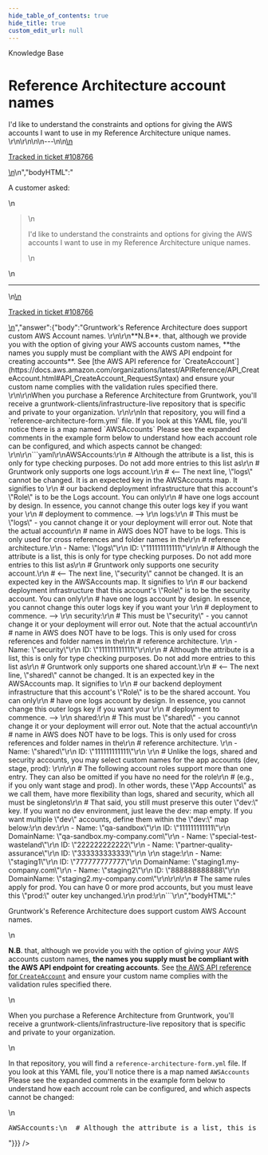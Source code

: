 ```yaml
---
hide_table_of_contents: true
hide_title: true
custom_edit_url: null
---
```



<head>
  <link rel="canonical" href="https://github.com/gruntwork-io/knowledge-base/discussions/467" />
</head>

<CenterLayout>
<span className="searchCategory">Knowledge Base</span>
<h1>Reference Architecture account names</h1>
<GitHub discussion={{"id":"D_kwDOF8slf84APzpD","number":467,"author":{"login":"zackproser"},"title":"Reference Architecture account names","body":"\nA customer asked: \r\n> I'd like to understand the constraints and options for giving the AWS accounts I want to use in my Reference Architecture unique names. \r\n\r\n\n\n---\n\n<ins datetime=\"2022-06-14T14:03:26Z\">\n  <p><a href=\"https://support.gruntwork.io/hc/requests/108766\">Tracked in ticket #108766</a></p>\n</ins>\n","bodyHTML":"<p dir=\"auto\">A customer asked:</p>\n<blockquote>\n<p dir=\"auto\">I'd like to understand the constraints and options for giving the AWS accounts I want to use in my Reference Architecture unique names.</p>\n</blockquote>\n<hr>\n<ins datetime=\"2022-06-14T14:03:26Z\">\n  <p dir=\"auto\"><a href=\"https://support.gruntwork.io/hc/requests/108766\" rel=\"nofollow\">Tracked in ticket #108766</a></p>\n</ins>","answer":{"body":"Gruntwork's Reference Architecture does support custom AWS Account names. \r\n\r\n**N.B**. that, although we provide you with the option of giving your AWS accounts custom names, **the names you supply must be compliant with the AWS API endpoint for creating accounts**. See [the AWS API reference for `CreateAccount`](https://docs.aws.amazon.com/organizations/latest/APIReference/API_CreateAccount.html#API_CreateAccount_RequestSyntax) and ensure your custom name complies with the validation rules specified there. \r\n\r\nWhen you purchase a Reference Architecture from Gruntwork, you'll receive a gruntwork-clients/infrastructure-live repository that is specific and private to your organization. \r\n\r\nIn that repository, you will find a `reference-architecture-form.yml` file. If you look at this YAML file, you'll notice there is a map named `AWSAccounts` Please see the expanded comments in the example form below to understand how each account role can be configured, and which aspects cannot be changed: \r\n\r\n```yaml\r\nAWSAccounts:\r\n  # Although the attribute is a list, this is only for type checking purposes. Do not add more entries to this list as\r\n  # Gruntwork only supports one logs account.\r\n  # <-- The next line, \"logs\" cannot be changed. It is an expected key in the AWSAccounts map. It signifies to \r\n  #     our backend deployment infrastructure that this account's \"Role\" is to be the Logs account. You can only\r\n  #     have one logs account by design. In essence, you cannot change this outer logs key if you want your \r\n  #     deployment to commence. --> \r\n  logs:\r\n    # This must be \"logs\" - you cannot change it or your deployment will error out. Note that the actual account\r\n    # name in AWS does NOT have to be logs. This is only used for cross references and folder names in the\r\n    # reference architecture.\r\n    - Name: \"logs\"\r\n      ID: \"111111111111\"\r\n\r\n  # Although the attribute is a list, this is only for type checking purposes. Do not add more entries to this list as\r\n  # Gruntwork only supports one security account.\r\n  # <-- The next line, \"security\" cannot be changed. It is an expected key in the AWSAccounts map. It signifies to \r\n  #     our backend deployment infrastructure that this account's \"Role\" is to be the security account. You can only\r\n  #     have one logs account by design. In essence, you cannot change this outer logs key if you want your \r\n  #     deployment to commence. --> \r\n  security:\r\n    # This must be \"security\" - you cannot change it or your deployment will error out. Note that the actual account\r\n    # name in AWS does NOT have to be logs. This is only used for cross references and folder names in the\r\n    # reference architecture. \r\n    - Name: \"security\"\r\n      ID: \"111111111111\"\r\n\r\n  # Although the attribute is a list, this is only for type checking purposes. Do not add more entries to this list as\r\n  # Gruntwork only supports one shared account.\r\n  # <-- The next line, \"shared\" cannot be changed. It is an expected key in the AWSAccounts map. It signifies to \r\n  #     our backend deployment infrastructure that this account's \"Role\" is to be the shared account. You can only\r\n  #     have one logs account by design. In essence, you cannot change this outer logs key if you want your \r\n  #     deployment to commence. --> \r\n  shared:\r\n    # This must be \"shared\" - you cannot change it or your deployment will error out. Note that the actual account\r\n    # name in AWS does NOT have to be logs. This is only used for cross references and folder names in the\r\n    # reference architecture. \r\n    - Name: \"shared\"\r\n      ID: \"111111111111\"\r\n    \r\n  # Unlike the logs, shared and security accounts, you may select custom names for the app accounts (dev, stage, prod): \r\n\r\n  # The following account roles support more than one entry. They can also be omitted if you have no need for the role\r\n  # (e.g., if you only want stage and prod). In other words, these \"App Accounts\" as we call them, have more flexibility than logs, shared and security, which all must be singletons\r\n  # That said, you still must preserve this outer \"dev:\" key. If you want no dev environment, just leave the dev: map empty. If you want multiple \"dev\" accounts, define them within the \"dev:\" map below:\r\n  dev:\r\n    - Name: \"qa-sandbox\"\r\n      ID: \"111111111111\"\r\n      DomainName: \"qa-sandbox.my-company.com\"\r\n    - Name: \"special-test-wasteland\"\r\n      ID: \"222222222222\"\r\n    - Name: \"partner-quality-assurance\"\r\n      ID: \"333333333333\"\r\n    \r\n  stage:\r\n    - Name: \"staging1\"\r\n      ID: \"777777777777\"\r\n      DomainName: \"staging1.my-company.com\"\r\n    - Name: \"staging2\"\r\n      ID: \"888888888888\"\r\n      DomainName: \"staging2.my-company.com\"\r\n\r\n\r\n  # The same rules apply for prod. You can have 0 or more prod accounts, but you must leave this \"prod:\" outer key unchanged.\r\n  prod:\r\n```\r\n","bodyHTML":"<p dir=\"auto\">Gruntwork's Reference Architecture does support custom AWS Account names.</p>\n<p dir=\"auto\"><strong>N.B</strong>. that, although we provide you with the option of giving your AWS accounts custom names, <strong>the names you supply must be compliant with the AWS API endpoint for creating accounts</strong>. See <a href=\"https://docs.aws.amazon.com/organizations/latest/APIReference/API_CreateAccount.html#API_CreateAccount_RequestSyntax\" rel=\"nofollow\">the AWS API reference for <code class=\"notranslate\">CreateAccount</code></a> and ensure your custom name complies with the validation rules specified there.</p>\n<p dir=\"auto\">When you purchase a Reference Architecture from Gruntwork, you'll receive a gruntwork-clients/infrastructure-live repository that is specific and private to your organization.</p>\n<p dir=\"auto\">In that repository, you will find a <code class=\"notranslate\">reference-architecture-form.yml</code> file. If you look at this YAML file, you'll notice there is a map named <code class=\"notranslate\">AWSAccounts</code> Please see the expanded comments in the example form below to understand how each account role can be configured, and which aspects cannot be changed:</p>\n<div class=\"highlight highlight-source-yaml notranslate position-relative overflow-auto\" dir=\"auto\" data-snippet-clipboard-copy-content=\"AWSAccounts:\n  # Although the attribute is a list, this is only for type checking purposes. Do not add more entries to this list as\n  # Gruntwork only supports one logs account.\n  # &lt;-- The next line, &quot;logs&quot; cannot be changed. It is an expected key in the AWSAccounts map. It signifies to \n  #     our backend deployment infrastructure that this account's &quot;Role&quot; is to be the Logs account. You can only\n  #     have one logs account by design. In essence, you cannot change this outer logs key if you want your \n  #     deployment to commence. --&gt; \n  logs:\n    # This must be &quot;logs&quot; - you cannot change it or your deployment will error out. Note that the actual account\n    # name in AWS does NOT have to be logs. This is only used for cross references and folder names in the\n    # reference architecture.\n    - Name: &quot;logs&quot;\n      ID: &quot;111111111111&quot;\n\n  # Although the attribute is a list, this is only for type checking purposes. Do not add more entries to this list as\n  # Gruntwork only supports one security account.\n  # &lt;-- The next line, &quot;security&quot; cannot be changed. It is an expected key in the AWSAccounts map. It signifies to \n  #     our backend deployment infrastructure that this account's &quot;Role&quot; is to be the security account. You can only\n  #     have one logs account by design. In essence, you cannot change this outer logs key if you want your \n  #     deployment to commence. --&gt; \n  security:\n    # This must be &quot;security&quot; - you cannot change it or your deployment will error out. Note that the actual account\n    # name in AWS does NOT have to be logs. This is only used for cross references and folder names in the\n    # reference architecture. \n    - Name: &quot;security&quot;\n      ID: &quot;111111111111&quot;\n\n  # Although the attribute is a list, this is only for type checking purposes. Do not add more entries to this list as\n  # Gruntwork only supports one shared account.\n  # &lt;-- The next line, &quot;shared&quot; cannot be changed. It is an expected key in the AWSAccounts map. It signifies to \n  #     our backend deployment infrastructure that this account's &quot;Role&quot; is to be the shared account. You can only\n  #     have one logs account by design. In essence, you cannot change this outer logs key if you want your \n  #     deployment to commence. --&gt; \n  shared:\n    # This must be &quot;shared&quot; - you cannot change it or your deployment will error out. Note that the actual account\n    # name in AWS does NOT have to be logs. This is only used for cross references and folder names in the\n    # reference architecture. \n    - Name: &quot;shared&quot;\n      ID: &quot;111111111111&quot;\n    \n  # Unlike the logs, shared and security accounts, you may select custom names for the app accounts (dev, stage, prod): \n\n  # The following account roles support more than one entry. They can also be omitted if you have no need for the role\n  # (e.g., if you only want stage and prod). In other words, these &quot;App Accounts&quot; as we call them, have more flexibility than logs, shared and security, which all must be singletons\n  # That said, you still must preserve this outer &quot;dev:&quot; key. If you want no dev environment, just leave the dev: map empty. If you want multiple &quot;dev&quot; accounts, define them within the &quot;dev:&quot; map below:\n  dev:\n    - Name: &quot;qa-sandbox&quot;\n      ID: &quot;111111111111&quot;\n      DomainName: &quot;qa-sandbox.my-company.com&quot;\n    - Name: &quot;special-test-wasteland&quot;\n      ID: &quot;222222222222&quot;\n    - Name: &quot;partner-quality-assurance&quot;\n      ID: &quot;333333333333&quot;\n    \n  stage:\n    - Name: &quot;staging1&quot;\n      ID: &quot;777777777777&quot;\n      DomainName: &quot;staging1.my-company.com&quot;\n    - Name: &quot;staging2&quot;\n      ID: &quot;888888888888&quot;\n      DomainName: &quot;staging2.my-company.com&quot;\n\n\n  # The same rules apply for prod. You can have 0 or more prod accounts, but you must leave this &quot;prod:&quot; outer key unchanged.\n  prod:\"><pre><span class=\"pl-ent\">AWSAccounts</span>:\n  <span class=\"pl-c\"><span class=\"pl-c\">#</span> Although the attribute is a list, this is only for type checking purposes. Do not add more entries to this list as</span>\n  <span class=\"pl-c\"><span class=\"pl-c\">#</span> Gruntwork only supports one logs account.</span>\n  <span class=\"pl-c\"><span class=\"pl-c\">#</span> &lt;-- The next line, \"logs\" cannot be changed. It is an expected key in the AWSAccounts map. It signifies to </span>\n  <span class=\"pl-c\"><span class=\"pl-c\">#</span>     our backend deployment infrastructure that this account's \"Role\" is to be the Logs account. You can only</span>\n  <span class=\"pl-c\"><span class=\"pl-c\">#</span>     have one logs account by design. In essence, you cannot change this outer logs key if you want your </span>\n  <span class=\"pl-c\"><span class=\"pl-c\">#</span>     deployment to commence. --&gt; </span>\n  <span class=\"pl-ent\">logs</span>:\n    <span class=\"pl-c\"><span class=\"pl-c\">#</span> This must be \"logs\" - you cannot change it or your deployment will error out. Note that the actual account</span>\n    <span class=\"pl-c\"><span class=\"pl-c\">#</span> name in AWS does NOT have to be logs. This is only used for cross references and folder names in the</span>\n    <span class=\"pl-c\"><span class=\"pl-c\">#</span> reference architecture.</span>\n    - <span class=\"pl-ent\">Name</span>: <span class=\"pl-s\"><span class=\"pl-pds\">\"</span>logs<span class=\"pl-pds\">\"</span></span>\n      <span class=\"pl-ent\">ID</span>: <span class=\"pl-s\"><span class=\"pl-pds\">\"</span>111111111111<span class=\"pl-pds\">\"</span></span>\n\n  <span class=\"pl-c\"><span class=\"pl-c\">#</span> Although the attribute is a list, this is only for type checking purposes. Do not add more entries to this list as</span>\n  <span class=\"pl-c\"><span class=\"pl-c\">#</span> Gruntwork only supports one security account.</span>\n  <span class=\"pl-c\"><span class=\"pl-c\">#</span> &lt;-- The next line, \"security\" cannot be changed. It is an expected key in the AWSAccounts map. It signifies to </span>\n  <span class=\"pl-c\"><span class=\"pl-c\">#</span>     our backend deployment infrastructure that this account's \"Role\" is to be the security account. You can only</span>\n  <span class=\"pl-c\"><span class=\"pl-c\">#</span>     have one logs account by design. In essence, you cannot change this outer logs key if you want your </span>\n  <span class=\"pl-c\"><span class=\"pl-c\">#</span>     deployment to commence. --&gt; </span>\n  <span class=\"pl-ent\">security</span>:\n    <span class=\"pl-c\"><span class=\"pl-c\">#</span> This must be \"security\" - you cannot change it or your deployment will error out. Note that the actual account</span>\n    <span class=\"pl-c\"><span class=\"pl-c\">#</span> name in AWS does NOT have to be logs. This is only used for cross references and folder names in the</span>\n    <span class=\"pl-c\"><span class=\"pl-c\">#</span> reference architecture. </span>\n    - <span class=\"pl-ent\">Name</span>: <span class=\"pl-s\"><span class=\"pl-pds\">\"</span>security<span class=\"pl-pds\">\"</span></span>\n      <span class=\"pl-ent\">ID</span>: <span class=\"pl-s\"><span class=\"pl-pds\">\"</span>111111111111<span class=\"pl-pds\">\"</span></span>\n\n  <span class=\"pl-c\"><span class=\"pl-c\">#</span> Although the attribute is a list, this is only for type checking purposes. Do not add more entries to this list as</span>\n  <span class=\"pl-c\"><span class=\"pl-c\">#</span> Gruntwork only supports one shared account.</span>\n  <span class=\"pl-c\"><span class=\"pl-c\">#</span> &lt;-- The next line, \"shared\" cannot be changed. It is an expected key in the AWSAccounts map. It signifies to </span>\n  <span class=\"pl-c\"><span class=\"pl-c\">#</span>     our backend deployment infrastructure that this account's \"Role\" is to be the shared account. You can only</span>\n  <span class=\"pl-c\"><span class=\"pl-c\">#</span>     have one logs account by design. In essence, you cannot change this outer logs key if you want your </span>\n  <span class=\"pl-c\"><span class=\"pl-c\">#</span>     deployment to commence. --&gt; </span>\n  <span class=\"pl-ent\">shared</span>:\n    <span class=\"pl-c\"><span class=\"pl-c\">#</span> This must be \"shared\" - you cannot change it or your deployment will error out. Note that the actual account</span>\n    <span class=\"pl-c\"><span class=\"pl-c\">#</span> name in AWS does NOT have to be logs. This is only used for cross references and folder names in the</span>\n    <span class=\"pl-c\"><span class=\"pl-c\">#</span> reference architecture. </span>\n    - <span class=\"pl-ent\">Name</span>: <span class=\"pl-s\"><span class=\"pl-pds\">\"</span>shared<span class=\"pl-pds\">\"</span></span>\n      <span class=\"pl-ent\">ID</span>: <span class=\"pl-s\"><span class=\"pl-pds\">\"</span>111111111111<span class=\"pl-pds\">\"</span></span>\n    \n  <span class=\"pl-c\"><span class=\"pl-c\">#</span> Unlike the logs, shared and security accounts, you may select custom names for the app accounts (dev, stage, prod): </span>\n\n  <span class=\"pl-c\"><span class=\"pl-c\">#</span> The following account roles support more than one entry. They can also be omitted if you have no need for the role</span>\n  <span class=\"pl-c\"><span class=\"pl-c\">#</span> (e.g., if you only want stage and prod). In other words, these \"App Accounts\" as we call them, have more flexibility than logs, shared and security, which all must be singletons</span>\n  <span class=\"pl-c\"><span class=\"pl-c\">#</span> That said, you still must preserve this outer \"dev:\" key. If you want no dev environment, just leave the dev: map empty. If you want multiple \"dev\" accounts, define them within the \"dev:\" map below:</span>\n  <span class=\"pl-ent\">dev</span>:\n    - <span class=\"pl-ent\">Name</span>: <span class=\"pl-s\"><span class=\"pl-pds\">\"</span>qa-sandbox<span class=\"pl-pds\">\"</span></span>\n      <span class=\"pl-ent\">ID</span>: <span class=\"pl-s\"><span class=\"pl-pds\">\"</span>111111111111<span class=\"pl-pds\">\"</span></span>\n      <span class=\"pl-ent\">DomainName</span>: <span class=\"pl-s\"><span class=\"pl-pds\">\"</span>qa-sandbox.my-company.com<span class=\"pl-pds\">\"</span></span>\n    - <span class=\"pl-ent\">Name</span>: <span class=\"pl-s\"><span class=\"pl-pds\">\"</span>special-test-wasteland<span class=\"pl-pds\">\"</span></span>\n      <span class=\"pl-ent\">ID</span>: <span class=\"pl-s\"><span class=\"pl-pds\">\"</span>222222222222<span class=\"pl-pds\">\"</span></span>\n    - <span class=\"pl-ent\">Name</span>: <span class=\"pl-s\"><span class=\"pl-pds\">\"</span>partner-quality-assurance<span class=\"pl-pds\">\"</span></span>\n      <span class=\"pl-ent\">ID</span>: <span class=\"pl-s\"><span class=\"pl-pds\">\"</span>333333333333<span class=\"pl-pds\">\"</span></span>\n    \n  <span class=\"pl-ent\">stage</span>:\n    - <span class=\"pl-ent\">Name</span>: <span class=\"pl-s\"><span class=\"pl-pds\">\"</span>staging1<span class=\"pl-pds\">\"</span></span>\n      <span class=\"pl-ent\">ID</span>: <span class=\"pl-s\"><span class=\"pl-pds\">\"</span>777777777777<span class=\"pl-pds\">\"</span></span>\n      <span class=\"pl-ent\">DomainName</span>: <span class=\"pl-s\"><span class=\"pl-pds\">\"</span>staging1.my-company.com<span class=\"pl-pds\">\"</span></span>\n    - <span class=\"pl-ent\">Name</span>: <span class=\"pl-s\"><span class=\"pl-pds\">\"</span>staging2<span class=\"pl-pds\">\"</span></span>\n      <span class=\"pl-ent\">ID</span>: <span class=\"pl-s\"><span class=\"pl-pds\">\"</span>888888888888<span class=\"pl-pds\">\"</span></span>\n      <span class=\"pl-ent\">DomainName</span>: <span class=\"pl-s\"><span class=\"pl-pds\">\"</span>staging2.my-company.com<span class=\"pl-pds\">\"</span></span>\n\n\n  <span class=\"pl-c\"><span class=\"pl-c\">#</span> The same rules apply for prod. You can have 0 or more prod accounts, but you must leave this \"prod:\" outer key unchanged.</span>\n  <span class=\"pl-ent\">prod</span>:</pre></div>"}}} />

</CenterLayout>
  

<!-- ##DOCS-SOURCER-START
{
  "sourcePlugin": "github-discussions",
  "hash": "3de34fd3c48aa1008bea73fe92d837a3"
}
##DOCS-SOURCER-END -->
